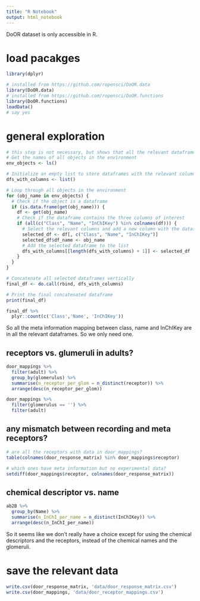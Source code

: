 ```yaml
---
title: "R Notebook"
output: html_notebook
---
```


DoOR dataset is only accessible in R. 

# load pacakges 
```r
library(dplyr)

# installed from https://github.com/ropensci/DoOR.data 
library(DoOR.data)
# installed from https://github.com/ropensci/DoOR.functions 
library(DoOR.functions)
loadData()
# say yes 
```

# general exploration 
```r
# this step is not necessary, but shows that all the relevant dataframes have the same set of odours, therefore no need to aggregate 
# Get the names of all objects in the environment
env_objects <- ls()

# Initialize an empty list to store dataframes with the relevant columns
dfs_with_columns <- list()

# Loop through all objects in the environment
for (obj_name in env_objects) {
  # Check if the object is a dataframe
  if (is.data.frame(get(obj_name))) {
    df <- get(obj_name)
    # Check if the dataframe contains the three columns of interest
    if (all(c("Class", "Name", "InChIKey") %in% colnames(df))) {
      # Select the relevant columns and add a new column with the dataframe name
      selected_df <- df[, c("Class", "Name", "InChIKey")]
      selected_df$df_name <- obj_name
      # Add the selected dataframe to the list
      dfs_with_columns[[length(dfs_with_columns) + 1]] <- selected_df
    }
  }
}

# Concatenate all selected dataframes vertically
final_df <- do.call(rbind, dfs_with_columns)

# Print the final concatenated dataframe
print(final_df)

```

```r
final_df %>% 
  plyr::count(c('Class','Name', 'InChIKey'))
```
So all the meta information mapping between class, name and InChIKey are in all the relevant dataframes. So we only need one. 


## receptors vs. glumeruli in adults? 
```r
door_mappings %>% 
  filter(adult) %>% 
  group_by(glomerulus) %>% 
  summarise(n_receptor_per_glom = n_distinct(receptor)) %>% 
  arrange(desc(n_receptor_per_glom))

```

```r
door_mappings %>% 
  filter(glomerulus == '') %>% 
  filter(adult)
```


## any mismatch between recording and meta receptors? 
```r
# are all the receptors with data in door_mappings? 
table(colnames(door_response_matrix) %in% door_mappings$receptor)
```

```r
# which ones have meta information but no experimental data? 
setdiff(door_mappings$receptor, colnames(door_response_matrix))
```

## chemical descriptor vs. name 
```r
ab2B %>% 
  group_by(Name) %>% 
  summarise(n_InChI_per_name = n_distinct(InChIKey)) %>% 
  arrange(desc(n_InChI_per_name))
```
So it seems like we don't really have a choice except for using the chemical descriptors and the receptors, instead of the chemical names and the glomeruli. 

# save the relevant data 
```r
write.csv(door_response_matrix, 'data/door_response_matrix.csv')
write.csv(door_mappings, 'data/door_receptor_mappings.csv')
```


